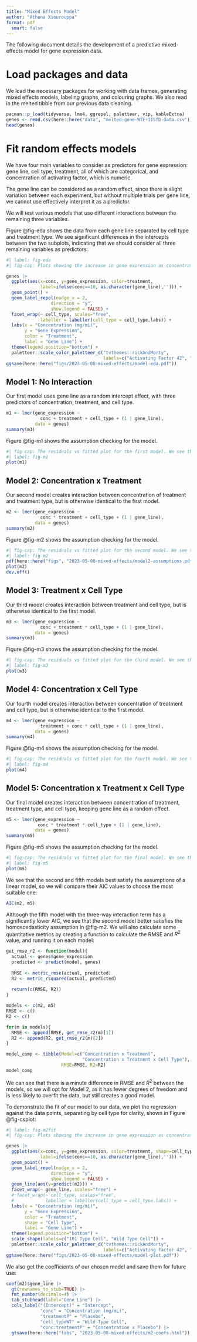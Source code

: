 ```yaml
---
title: "Mixed Effects Model"
author: "Athena Xiourouppa"
format: pdf
  smart: false
---
```


The following document details the development of a predictive mixed-effects model for 
gene expression data.

# Load packages and data
We load the necessary packages for working with data frames, generating mixed effects
models, labeling graphs, and colouring graphs. We also read in the melted tibble from our previous
data cleaning.
```r
pacman::p_load(tidyverse, lme4, ggrepel, paletteer, vip, kableExtra)
genes <- read.csv(here::here("data", "melted-gene-WTF-IISfD-data.csv"))
head(genes)
```

# Fit random effects models
We have four main variables to consider as predictors for gene expression: gene line, cell type, treatment, all of which are categorical, and concentration of activating factor, which is numeric.

The gene line can be considered as a random effect, since there is slight variation between each 
experiment, but without multiple trials per gene line, we cannot use effectively interpret it as a predictor. 

We will test various models that use different interactions between the remaining three variables.

Figure @fig-eda shows the data from each gene line separated by cell type and treatment type. We see significant differences in the intercepts between the two subplots, indicating that we should consider all three remaining variables as predictors:

```r
#| label: fig-eda
#| fig-cap: Plots showing the increase in gene expression as concentration of activating factor increases. We see that the Wild Type cells have a lower starting intercept value. We have also labelled the gene line for each set of eleven points.

genes |> 
  ggplot(aes(x=conc, y=gene_expression, color=treatment,
             label=ifelse(conc==10, as.character(gene_line),''))) +
  geom_point() +
  geom_label_repel(nudge_x = 2,
                 direction = "y",
                 show.legend = FALSE) +
  facet_wrap(~ cell_type, scales="free",
             labeller = labeller(cell_type = cell_type.labs)) +
  labs(x = "Concentration (mg/mL)",
       y = "Gene Expression",
       color = "Treatment",
       label = "Gene Line") +
  theme(legend.position="bottom") +
  paletteer::scale_color_paletteer_d("tvthemes::rickAndMorty",
                                     labels=c("Activating Factor 42", "Placebo"))
ggsave(here::here("figs/2023-05-08-mixed-effects/model-eda.pdf"))
```

## Model 1: No Interaction
Our first model uses gene line as a random intercept effect, with three predictors of 
concentration, treatment, and cell type.
```r
m1 <- lmer(gene_expression ~ 
             conc + treatment + cell_type + (1 | gene_line),
           data = genes)
summary(m1)
```

Figure @fig-m1 shows the assumption checking for the model.
```r
#| fig-cap: The residuals vs fitted plot for the first model. We see that there is curvature about the zero-line, indicating poor homoscedasticity. 
#| label: fig-m1
plot(m1)
```

## Model 2: Concentration x Treatment
Our second model creates interaction between concentration of treatment and treatment type, 
but is otherwise identical to the first model.
```r
m2 <- lmer(gene_expression ~ 
             conc * treatment + cell_type + (1 | gene_line),
           data = genes)
summary(m2)
```

Figure @fig-m2 shows the assumption checking for the model.
```r
#| fig-cap: The residuals vs fitted plot for the second model. We see that there is random scattering, so the model satisfies the homoscedasticity assumption.
#| label: fig-m2
pdf(here::here("figs", "2023-05-08-mixed-effects/model2-assumptions.pdf"))
plot(m2)
dev.off()
```

## Model 3: Treatment x Cell Type
Our third model creates interaction between treatment and cell type, 
but is otherwise identical to the first model.
```r
m3 <- lmer(gene_expression ~ 
             conc + treatment * cell_type + (1 | gene_line),
           data = genes)
summary(m3)
```

Figure @fig-m3 shows the assumption checking for the model.
```r
#| fig-cap: The residuals vs fitted plot for the third model. We see that there is strong curvature, so the model does not satisfy the homoscedasticity assumption. 
#| label: fig-m3
plot(m3)
```

## Model 4: Concentration x Cell Type
Our fourth model creates interaction between concentration of treatment and cell type, 
but is otherwise identical to the first model.
```r
m4 <- lmer(gene_expression ~ 
             treatment + conc * cell_type + (1 | gene_line),
           data = genes)
summary(m4)
```

Figure @fig-m4 shows the assumption checking for the model.
```r
#| fig-cap: The residuals vs fitted plot for the fourth model. We see that there is strong curvature, so the model does not satisfy the homoscedasticity assumption. 
#| label: fig-m4
plot(m4)
```

## Model 5: Concentration x Treatment x Cell Type
Our final model creates interaction between concentration of treatment, treatment type, and cell type, keeping gene line as a random effect.
```r
m5 <- lmer(gene_expression ~ 
            conc * treatment * cell_type + (1 | gene_line),
           data = genes)
summary(m5)
```

Figure @fig-m5 shows the assumption checking for the model.
```r
#| fig-cap: The residuals vs fitted plot for the final model. We see that there is mostly random scattering, so the assumption of homoscedastic residuals is met. However, there is slight fanning, so it does not satisfy the assumption as well as the second model.
#| label: fig-m5
plot(m5)
```

We see that the second and fifth models best satisfy the assumptions of a linear model, so we will 
compare their AIC values to choose the most suitable one:
```r
AIC(m2, m5)
```

Although the fifth model with the three-way interaction term has a significantly lower AIC, 
we see that the second model better satisfies the homoscedasticity assumption in @fig-m2. We will 
also calculate some quantitative metrics by creating a function to calculate 
the RMSE and $R^2$ value, and running it on each model:
```r
get_rmse_r2 <- function(model){
  actual <- genes$gene_expression
  predicted <- predict(model, genes)
  
  RMSE <- metric_rmse(actual, predicted)
  R2 <- metric_rsquared(actual, predicted)
  
  return(c(RMSE, R2))
}
```


```r
models <- c(m2, m5)
RMSE <- c()
R2 <- c()

for(m in models){
  RMSE <- append(RMSE, get_rmse_r2(m)[1])
  R2 <- append(R2, get_rmse_r2(m)[2])
}

model_comp <- tibble(Model=c("Concentration x Treatment", 
                             "Concentration x Treatment x Cell Type"), 
                     RMSE=RMSE, R2=R2)
model_comp
```

We can see that there is a minute difference in RMSE and $R^2$ between the models, so we will opt for 
Model 2, as it has fewer degrees of freedom and is less likely to overfit the data, but still 
creates a good model. 

To demonstrate the fit of our model to our data, we plot the regression against the data points, separating by cell type for clarity, shown in Figure @fig-csplot:
```r
#| label: fig-m2fit
#| fig-cap: Plots showing the increase in gene expression as concentration of activating factor increases. We see that the Wild Type cells have a lower starting intercept value. We have also labelled the gene line for each set of eleven points. There is a better fit on the gene lines that used Activating Factor 42 as the applied treatment, compared with the Placebo.

genes |> 
  ggplot(aes(x=conc, y=gene_expression, color=treatment, shape=cell_type,
             label=ifelse(conc==10, as.character(gene_line),''))) +
  geom_point() +
  geom_label_repel(nudge_x = 2,
                 direction = "y",
                 show.legend = FALSE) +
  geom_line(aes(y=predict(m2))) +
  facet_wrap(~ gene_line, scales="free") +
  # facet_wrap(~ cell_type, scales="free", 
  #            labeller = labeller(cell_type = cell_type.labs)) +
  labs(x = "Concentration (mg/mL)",
       y = "Gene Expression",
       color = "Treatment",
       shape = "Cell Type",
       label = "Gene Line") +
  theme(legend.position="bottom") +
  scale_shape(labels=c("101 Type Cell", "Wild Type Cell")) +
  paletteer::scale_color_paletteer_d("tvthemes::rickAndMorty",
                                     labels=c("Activating Factor 42", "Placebo"))
ggsave(here::here("figs/2023-05-08-mixed-effects/model-plot.pdf"))
```
We also get the coefficients of our chosen model and save them for future use:
```r
coef(m2)$gene_line |> 
  gt(rownames_to_stub=TRUE) |> 
  fmt_number(decimals=4) |> 
  tab_stubhead(label="Gene Line") |> 
  cols_label("(Intercept)" = "Intercept",
             "conc" = "Concentration (mg/mL)",
             "treatmentP" = "Placebo",
             "cell_typeWT" = "Wild Type Cell",
             "conc:treatmentP" = "Concentration x Placebo") |> 
  gtsave(here::here("tabs", "2023-05-08-mixed-effects/m2-coefs.html"))
```




